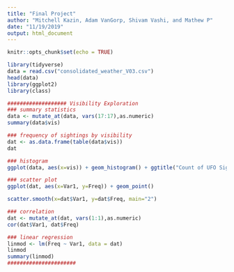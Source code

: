 ```yaml
---
title: "Final Project"
author: "Mitchell Kazin, Adam VanGorp, Shivam Vashi, and Mathew P"
date: "11/19/2019"
output: html_document
---
```


```r
knitr::opts_chunk$set(echo = TRUE)
```

```r
library(tidyverse)
data = read.csv("consolidated_weather_V03.csv")
head(data)
library(ggplot2)
library(class)
```

```r
################### Visibility Exploration
### summary statistics
data <- mutate_at(data, vars(17:17),as.numeric)
summary(data$vis)

### frequency of sightings by visibility
dat <- as.data.frame(table(data$vis))
dat

### histogram
ggplot(data, aes(x=vis)) + geom_histogram() + ggtitle("Count of UFO Sightings by Visibility") + xlab("Visibility") + ylab("Count of UFO Sightings")

### scatter plot
ggplot(dat, aes(x=Var1, y=Freq)) + geom_point()

scatter.smooth(x=dat$Var1, y=dat$Freq, main="2")

### correlation
dat <- mutate_at(dat, vars(1:1),as.numeric)
cor(dat$Var1, dat$Freq)

### linear regression 
linmod <- lm(Freq ~ Var1, data = dat)
linmod
summary(linmod)
######################
```
